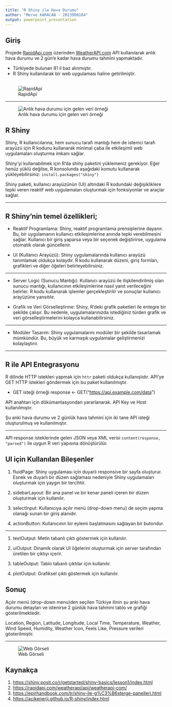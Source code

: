 ```yaml
---
title: "R Shiny ile Hava Durumu"
author: "Merve KARACAN - 2023900104"
output: powerpoint_presentation
---
```


## Giriş

Projede <a href="https://rapidapi.com/">RapidApi.com</a> üzerinden <a href="https://rapidapi.com/weatherapi/api/weatherapi-com/">WeatherAPI.com</a> API kullanılarak anlık hava durumu ve 2 gün'e kadar hava durumu tahmini yapmaktadır.

-   Türkiyede bulunan 81 il baz alınmıştır.
-   R Shiny kullanılarak bir web uygulaması haline getirilmiştir.

## 

![RapidApi](images/rapidapi.webp)

------------------------------------------------------------------------

![Anlık hava durumu için gelen veri örneği](images/data_example.png)

## R Shiny

Shiny, R kullanıcılarına, hem sunucu tarafı mantığı hem de istemci tarafı arayüzü için R kodunu kullanarak minimal çaba ile etkileşimli web uygulamaları oluşturma imkanı sağlar.

Shiny'yi kullanabilmek için R'da shiny paketini yüklemeniz gerekiyor. Eğer henüz yüklü değilse, R konsolunda aşağıdaki komutu kullanarak yükleyebilirsiniz: `install.packages("shiny")`

Shiny paketi, kullanıcı arayüzünün (UI) altındaki R kodundaki değişikliklere tepki veren reaktif web uygulamaları oluşturmak için fonksiyonlar ve araçlar sağlar.

------------------------------------------------------------------------

## R Shiny'nin temel özellikleri;

-   Reaktif Programlama: Shiny, reaktif programlama prensiplerine dayanır. Bu, bir uygulamanın kullanıcı etkileşimlerine anında tepki verebilmesini sağlar. Kullanıcı bir giriş yaparsa veya bir seçenek değiştirirse, uygulama otomatik olarak güncellenir.

-   UI (Kullanıcı Arayüzü): Shiny uygulamalarında kullanıcı arayüzü tanımlamak oldukça kolaydır. R kodu kullanarak düzeni, giriş formları, grafikleri ve diğer öğeleri belirleyebilirsiniz.

------------------------------------------------------------------------

-   Server Logic (Sunucu Mantığı): Kullanıcı arayüzü ile ilişkilendirilmiş olan sunucu mantığı, kullanıcının etkileşimlerine nasıl yanıt verileceğini belirler. R kodu kullanarak işlemler gerçekleştirilir ve sonuçlar kullanıcı arayüzüne yansıtılır.

-   Grafik ve Veri Görselleştirme: Shiny, R'deki grafik paketleri ile entegre bir şekilde çalışır. Bu nedenle, uygulamalarınızda istediğiniz türden grafik ve veri görselleştirmelerini kolayca kullanabilirsiniz.

------------------------------------------------------------------------

-   Modüler Tasarım: Shiny uygulamalarını modüler bir şekilde tasarlamak mümkündür. Bu, büyük ve karmaşık uygulamalar geliştirmenizi kolaylaştırır.

------------------------------------------------------------------------

## R ile API Entegrasyonu

R dilinde HTTP istekleri yapmak için `httr` paketi oldukça kullanışlıdır. API'ye GET HTTP istekleri göndermek için bu paket kullanılmıştır.

-   GET isteği örneği response \<- GET("<https://api.example.com/data>")

API anahtarı için dökümantasyondan yararlanarak. API Key ve Host kullanılmıştır.

Şu anki hava durumu ve 2 günlük hava tahmini için iki tane API isteği oluşturulmuş ve kullanılmıştır.

------------------------------------------------------------------------

API response isteklerinde gelen JSON veya XML verisi `content(response, "parsed")` ile uygun R veri yapısına dönüştürülür.

## UI için Kullanılan Bileşenler

1.  fluidPage: Shiny uygulaması için duyarlı responsive bir sayfa oluşturur. Esnek ve duyarlı bir düzen sağlaması nedeniyle Shiny uygulamaları oluşturmak için yaygın bir tercihtir.

2.  sidebarLayout: Bir ana panel ve bir kenar paneli içeren bir düzen oluşturmak için kullanılır.

3.  selectInput: Kullanıcıya açılır menü (drop-down menu) de seçim yapma olanağı sunan bir giriş alanıdır.

4.  actionButton: Kullanıcının bir eylemi başlatmasını sağlayan bir butondur.

------------------------------------------------------------------------

1.  textOutput: Metin tabanlı çıktı göstermek için kullanılır.

2.  uiOutput: Dinamik olarak UI öğelerini oluşturmak için server tarafından üretilen bir çıktıyı içerir.

3.  tableOutput: Tablo tabanlı çıktılar için kullanılır.

4.  plotOutput: Grafiksel çıktı göstermek için kullanılır.

## Sonuç

Açılır menü (drop-down menu)den seçilen Türkiye ilinin şu anki hava durumu detayları ve istenirse 2 günlük hava tahmini tablo ve grafiği gösterilmektedir.

Location, Region, Latitude, Longitude, Local Time, Temperature, Weather, Wind Speed, Humidity, Weather Icon, Feels Like, Pressure verileri gösterilmiştir.

------------------------------------------------------------------------

![Web Görseli](images/webAppSS.png)

## Kaynakça

1.  <https://shiny.posit.co/r/getstarted/shiny-basics/lesson1/index.html>
2.  <https://rapidapi.com/weatherapi/api/weatherapi-com/>
3.  <https://epirhandbook.com/tr/shiny-ile-g%C3%B6sterge-panelleri.html>
4.  <https://acikenerji.github.io/R-shiny/index.html>
